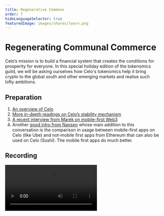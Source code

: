 ```yaml
---
title: Regenerative Commons
order: 7
hideLanguageSelector: true
featuredImage: images/shares/learn.png
---
```


# Regenerating Communal Commerce 

Celo’s mission is to build a financial system that creates the conditions for prosperity for everyone. In this special holiday edition of the tokenomics guild, we will be asking ourselves how Celo's tokenomics help it bring crypto to the global south and other emerging markets and realise such lofty ambitions.

## Preparation

1. [An overview of Celo](https://medium.com/celoorg/an-introductory-guide-to-celo-b185c62d3067)
2. [More in-depth readings on Celo’s stability mechanism](https://docs.celo.org/celo-codebase/protocol/stability)
3. [A recent interview from Marek on mobile-first Web3](https://www.youtube.com/watch?v=ItREmpQNORI)
4. Another [good intro from Nansen](https://www.nansen.ai//research/celo-toward-blockchain-mainstream-adoption) whose main addition to this conversation is the comparison in usage between mobile-first apps on Celo (like Ube) and not-mobile first apps from Ethereum that can also be used on Celo (Sushi). The mobile first apps do much better.

## Recording

<Video src="https://youtu.be/xe_jcD7ndn4" />